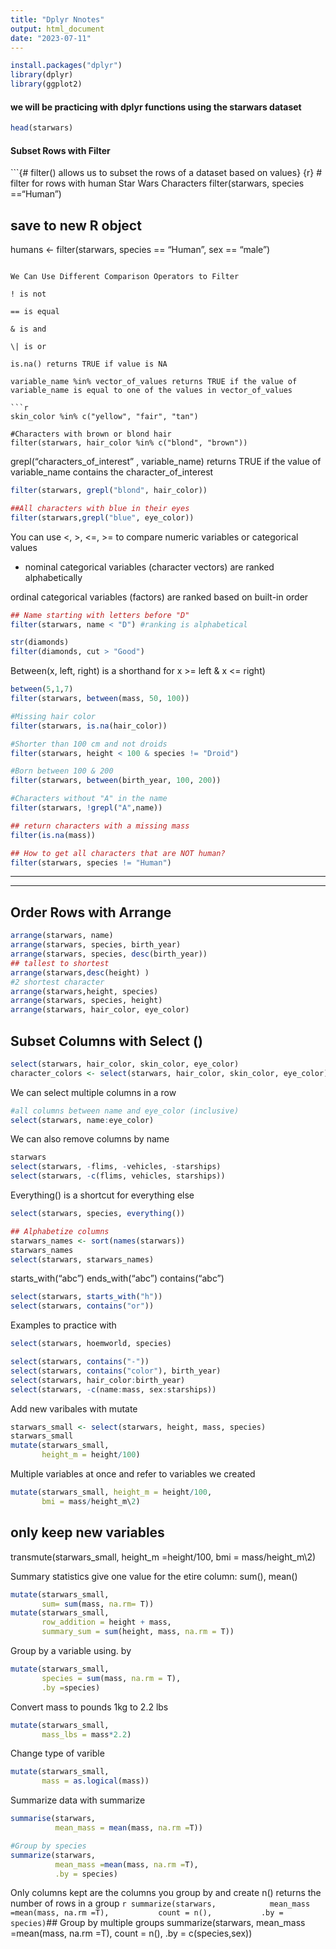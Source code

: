 ```yaml
---
title: "Dplyr Nnotes"
output: html_document
date: "2023-07-11"
---
```


```r
install.packages("dplyr")
library(dplyr)
library(ggplot2)
```

#### we will be practicing with **dplyr** functions using the starwars dataset

```r
head(starwars)
```

#### Subset Rows with Filter

```{# filter() allows us to subset the rows of a dataset based on values}
{r}
# filter for rows with human Star Wars Characters
filter(starwars, species =="Human")

## save to new R object
humans <- filter(starwars, species == "Human", sex == "male")

```

We Can Use Different Comparison Operators to Filter

! is not

== is equal

& is and

\| is or

is.na() returns TRUE if value is NA

variable_name %in% vector_of_values returns TRUE if the value of variable_name is equal to one of the values in vector_of_values

```r
skin_color %in% c("yellow", "fair", "tan")

#Characters with brown or blond hair
filter(starwars, hair_color %in% c("blond", "brown"))

```

grepl("characters_of_interest" , variable_name) returns TRUE if the value of variable_name contains the character_of_interest

```r
filter(starwars, grepl("blond", hair_color))

##All characters with blue in their eyes
filter(starwars,grepl("blue", eye_color))

```

You can use \<, \>, \<=, \>= to compare numeric variables or categorical values

-   nominal categorical variables (character vectors) are ranked alphabetically

ordinal categorical variables (factors) are ranked based on built-in order

```r
## Name starting with letters before "D"
filter(starwars, name < "D") #ranking is alphabetical 

str(diamonds)
filter(diamonds, cut > "Good")

```

Between(x, left, right) is a shorthand for x >= left & x <= right)
```r
between(5,1,7)
filter(starwars, between(mass, 50, 100))
```
```r
#Missing hair color
filter(starwars, is.na(hair_color))

#Shorter than 100 cm and not droids 
filter(starwars, height < 100 & species != "Droid")

#Born between 100 & 200
filter(starwars, between(birth_year, 100, 200))

#Characters without "A" in the name 
filter(starwars, !grepl("A",name))

```

```r
## return characters with a missing mass
filter(is.na(mass))

```

```r
## How to get all characters that are NOT human?
filter(starwars, species != "Human")

```

------------------------------------------------------------------------

------------------------------------------------------------------------

## Order Rows with Arrange

```r
arrange(starwars, name)
arrange(starwars, species, birth_year)
arrange(starwars, species, desc(birth_year))
## tallest to shortest
arrange(starwars,desc(height) )
#2 shortest character
arrange(starwars,height, species)
arrange(starwars, species, height)
arrange(starwars, hair_color, eye_color)
```

## Subset Columns with Select ()

```r
select(starwars, hair_color, skin_color, eye_color)
character_colors <- select(starwars, hair_color, skin_color, eye_color)


```
 
 We can select multiple columns in a row 
 
```r
#all columns between name and eye_color (inclusive)
select(starwars, name:eye_color)
```
 
 We can also remove columns by name
```r
starwars
select(starwars, -flims, -vehicles, -starships)
select(starwars, -c(flims, vehicles, starships))

```
 
 Everything() is a shortcut for everything else 
```r
select(starwars, species, everything())

## Alphabetize columns 
starwars_names <- sort(names(starwars))
starwars_names
select(starwars, starwars_names)

```
 
 starts_with("abc") 
 ends_with("abc")
 contains("abc")
```r
select(starwars, starts_with("h"))
select(starwars, contains("or"))

```
 
 Examples to practice with 
```r
select(starwars, hoemworld, species)

select(starwars, contains("-"))
select(starwars, contains("color"), birth_year)
select(starwars, hair_color:birth_year)
select(starwars, -c(name:mass, sex:starships))

```
 
 Add new varibales with mutate
```r
starwars_small <- select(starwars, height, mass, species)
starwars_small
mutate(starwars_small,
       height_m = height/100)

```
 
 Multiple variables at once and refer to variables we created
```r
mutate(starwars_small, height_m = height/100,
       bmi = mass/height_m\2)
```
## only keep new variables
transmute(starwars_small, 
          height_m =height/100,
          bmi = mass/height_m\2)
 
 Summary statistics give one value for the etire column: sum(), mean()
```r
mutate(starwars_small,
       sum= sum(mass, na.rm= T))
mutate(starwars_small, 
       row_addition = height + mass, 
       summary_sum = sum(height, mass, na.rm = T))
```
 
 Group by a variable using. by 
```r
mutate(starwars_small, 
       species = sum(mass, na.rm = T),
       .by =species)
```
 
 Convert mass to pounds 1kg to 2.2 lbs
```r
mutate(starwars_small, 
       mass_lbs = mass*2.2)
```
 
 Change type of varible 
```r
mutate(starwars_small,
       mass = as.logical(mass))
```
 
 Summarize data with summarize
```r
summarise(starwars, 
          mean_mass = mean(mass, na.rm =T))

#Group by species 
summarize(starwars, 
          mean_mass =mean(mass, na.rm =T),
          .by = species)
```
 
 Only columns kept are the columns you group by and create
 n() returns the number of rows in a group 
```r
summarize(starwars, 
          mean_mass =mean(mass, na.rm =T),
          count = n(),
          .by = species)
```## Group by multiple groups 
summarize(starwars, 
          mean_mass =mean(mass, na.rm =T),
          count = n(),
          .by = c(species,sex))
 